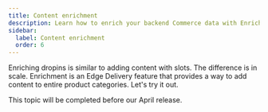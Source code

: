```yaml
---
title: Content enrichment
description: Learn how to enrich your backend Commerce data with Enrichment blocks.
sidebar:
  label: Content enrichment
  order: 6
---
```



Enriching dropins is similar to adding content with slots. The difference is in scale. Enrichment is an Edge Delivery feature that provides a way to add content to entire product categories. Let's try it out.

<Aside type="soon" title="Coming Soon">
  This topic will be completed before our April release.
</Aside>
